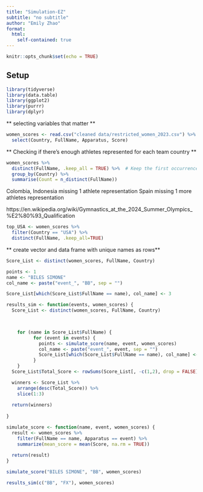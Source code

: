 ```yaml
---
title: "Simulation-EZ"
subtitle: "no subtitle"
author: "Emily Zhao"
format: 
  html:
    self-contained: true
---
```

```r
knitr::opts_chunk$set(echo = TRUE)
```
## Setup
```r
library(tidyverse)
library(data.table)
library(ggplot2)
library(purrr)
library(dplyr)
```


** selecting variables that matter ** 
```r
women_scores <- read.csv("cleaned data/restricted_women_2023.csv") %>% 
  select(Country, FullName, Apparatus, Score)
```


** Checking if there's enough athletes represented for each team country ** 
```r
women_scores %>%
  distinct(FullName, .keep_all = TRUE) %>%  # Keep the first occurrence of each athlete
  group_by(Country) %>% 
  summarise(Count = n_distinct(FullName))
```
Colombia, Indonesia missing 1 athlete representation
Spain missing 1 more athletes representation

https://en.wikipedia.org/wiki/Gymnastics_at_the_2024_Summer_Olympics_%E2%80%93_Qualification 

```r
top_USA <- women_scores %>% 
  filter(Country == "USA") %>% 
  distinct(FullName, .keep_all=TRUE)
```



** create vector and data frame with unique names as rows** 

```r

Score_List <- distinct(women_scores, FullName, Country)

```


```r
points <- 1
name <- "BILES SIMONE"
col_name <- paste("event_", "BB", sep = "")

Score_List[which(Score_List$FullName == name), col_name] <- 3
```


```r

results_sim <- function(events, women_scores) {
  Score_List <- distinct(women_scores, FullName, Country)

  

    for (name in Score_List$FullName) {
          for (event in events) {
            points <- simulate_score(name, event, women_scores)
            col_name <- paste("event_", event, sep = "")
            Score_List[which(Score_List$FullName == name), col_name] <- points
          }
    }
  Score_List$Total_Score <- rowSums(Score_List[, -c(1,2), drop = FALSE], na.rm = TRUE)

  winners <- Score_List %>% 
    arrange(desc(Total_Score)) %>% 
    slice(1:3)
  
  return(winners)
    
}
```


```r
simulate_score <- function(name, event, women_scores) {
  result <- women_scores %>%
    filter(FullName == name, Apparatus == event) %>% 
    summarize(mean_score = mean(Score, na.rm = TRUE))
  
  return(result)
}
```

```r
simulate_score("BILES SIMONE", "BB", women_scores)
```


```r
results_sim(c("BB", "FX"), women_scores)
```






